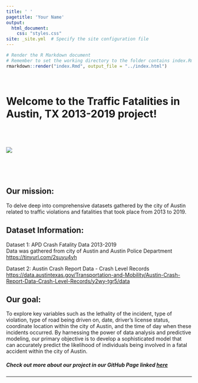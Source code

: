```yaml
---
title: ' '
pagetitle: 'Your Name'
output: 
  html_document: 
    css: "styles.css"
site: _site.yml  # Specify the site configuration file
---
```



```R

# Render the R Markdown document
# Remember to set the working directory to the folder contains index.Rmd
rmarkdown::render("index.Rmd", output_file = "../index.html")

```
<br>
<h1>Welcome to the Traffic Fatalities in Austin, TX 2013-2019 project! <h1>
 <br>
<img src="../visuals/figure2.png">


  
</br>




<h2>Our mission:</h2>
<p>To delve deep into comprehensive datasets gathered by the city of Austin related to traffic violations and fatalities that took place from 2013 to 2019.</p>

<h2>Dataset Information:</h2>
<p>Dataset 1: APD Crash Fatality Data 2013-2019<br>
Data was gathered from city of Austin and Austin Police Department<br>
<a href="https://tinyurl.com/2suyu4yh">https://tinyurl.com/2suyu4yh</a></p>

<p>Dataset 2: Austin Crash Report Data - Crash Level Records<br>
<a href="https://data.austintexas.gov/Transportation-and-Mobility/Austin-Crash-Report-Data-Crash-Level-Records/y2wy-tgr5/data">https://data.austintexas.gov/Transportation-and-Mobility/Austin-Crash-Report-Data-Crash-Level-Records/y2wy-tgr5/data</a></p>

<h2>Our goal:</h2>
<p>To explore key variables such as the lethality of the incident, type of violation, type of road being driven on, date, driver's license status, coordinate location within the city of Austin, and the time of day when these incidents occurred. By harnessing the power of data analysis and predictive modeling, our primary objective is to develop a sophisticated model that can accurately predict the likelihood of individuals being involved in a fatal accident within the city of Austin.</p>


##### Check out more about our project in our GitHub Page linked [here](https://github.com/annmariech/SDS322ETeam6)

---
